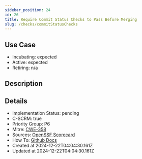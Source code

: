 ```yaml
---
sidebar_position: 24
id: 26
title: Require Commit Status Checks to Pass Before Merging
slug: /checks/commitStatusChecks
---
```


## Use Case
<!-- LEVELS:START -->
- Incubating: expected
- Active: expected
- Retiring: n/a
<!-- LEVELS:END -->

<!-- DESCRIPTION:START -->
## Description
<!-- DESCRIPTION:END -->

<!-- DETAILS:START -->
## Details
- Implementation Status: pending
- C-SCRM: true
- Priority Group: P6
- Mitre: [CWE-358](https://cwe.mitre.org/data/definitions/358.html)
- Sources: [OpenSSF Scorecard](https://github.com/ossf/scorecard/blob/main/docs/checks.md#branch-protection)
- How To: [Github Docs](https://docs.github.com/en/repositories/configuring-branches-and-merges-in-your-repository/managing-protected-branches/about-protected-branches#require-status-checks-before-merging)
- Created at 2024-12-22T04:04:30.161Z
- Updated at 2024-12-22T04:04:30.161Z
<!-- DETAILS:END -->

